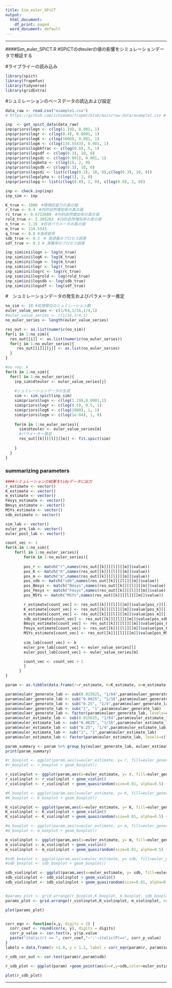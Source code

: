 ```yaml
---
title: Sim_euler_SPiCT
output:
  html_document:
    df_print: paged
  word_document: default
---
```


-----

####Sim_euler_SPiCT.R
#SPiCTのdteulerの値の影響をシミュレーションデータで検証する

#ライブライーの読み込み

```r
library(spict)
library(frapmfun)
library(tidyverse)
library(gridExtra)
```

#シュミレーションのベースデータの読込および設定

```r
data_raw <- read.csv("example1.csv") 
# https://github.com/ichimomo/frapmt/blob/main/raw-data/example1.csv #オリジナルデポジット

inp  <- get_spict_data(data_raw)
inp$priors$logn <- c(log(1.19), 0.001, 1)
inp$priors$logr <- c(log(0.4), 0.0001, 1)
inp$priors$logK <- c(log(1000), 0.001, 1)
inp$priors$logm <- c(log(134.5543), 0.001, 1)
inp$priors$logbkfrac <- c(log(0.8), 5, 1)
inp$priors$logsdf <- c(log(0.3), 10, 0)
inp$priors$logsdc <- c(log(0.001), 0.001, 1)
inp$priors$logbeta <- c(log(1), 2, 0)
inp$priors$logsdb <- c(log(0.3), 10, 0)
inp$priors$logsdi <- list(c(log(0.3), 10, 0),c(log(0.3), 10, 0))
inp$priors$logalpha <- c(log(1), 2, 0)
inp$priors$logq <- list(c(log(0.8), 2, 0), c(log(0.8), 2, 0))

inp <- check.inp(inp)
inp_sim <- inp

K_true <- 1000　#環境収容力の真の値
r_true <- 0.4　#内的自然増加率の真の値
rc_true <- 0.6722689　#内的自然増加率の真の値
rold_true <- 2.105263　#内的自然増加率の真の値
n_true <- 1.19　#形状パラメータの真の値
m_true <- 134.5543
q_true <- 0.8 #漁具能率
sdb_true <- 0.3　# 資源量のプロセス誤差
sdf_true <- 0.3 # 漁獲率のプロセス誤差

inp_sim$ini$logn <- log(n_true)
inp_sim$ini$logK <- log(K_true)
inp_sim$ini$logm <- log(m_true)
inp_sim$ini$logr <- log(r_true)
inp_sim$ini$logrc <- log(rc_true)
inp_sim$ini$logrold <- log(rold_true)
inp_sim$ini$logsdb <- log(sdb_true)
inp_sim$ini$logsdf <- log(sdf_true)

```

#　シュミレーションデータの発生およびパラメーター推定

```r
no_sim <- 10 #処理単位のシュミレーション数
euler_value_series <- c(1/64,1/16,1/4,1)
#euler_value_series <- c(1/16,1/4,1)
no_euler_series <- length(euler_value_series)

res_out <- as.list(numeric(no_sim))
for(i in 1:no_sim){
  res_out[[i]] <- as.list(numeric(no_euler_series))
  for(j in 1:no_euler_series){
     res_out[[i]][[j]] <- as.list(no_euler_series)
  }
}

#no rep: k
for(k in 1:no_sim){
  for(l in 1:no_euler_series){
    inp_sim$dteuler <- euler_value_series[j]
    
    #シュミレーションデータの生成  
    sim <- sim.spict(inp_sim)
    sim$priors$logn <- c(log(1.19),0.0001,1)
    sim$priors$logr <- c(log(0.5), 0.5, 1)
    sim$priors$logK <- c(log(1000), 1, 1)
    sim$priors$logm <- c(log(1e-04), 1, 0)
    
    for(m in 1:no_euler_series){
      sim$dteuler <- euler_value_series[m]
      #パラメーター推定
      res_out[[k]][[l]][[m]] <- fit.spict(sim)
      
    }
  }
}

```

### summarizing parameters

```r

####シミュレーションの結果をtidyデータに出力
r_estimate <- vector()
K_estimate <- vector()
m_estimate <- vector()
Fmsys_estimate <- vector()
Bmsys_estimate <- vector()
MSYs_estimate <- vector()
sdb_estimate <- vector()

sim_lab <- vector()
euler_pre_lab <- vector()
euler_post_lab <- vector()

count_vec <- 1
for(k in 1:no_sim){
	for(l in 1:no_euler_series){
	  	for(m in 1:no_euler_series){
	  	  
        pos_r <- match("r",names(res_out[[k]][[l]][[m]]$value))
        pos_K <- match("K",names(res_out[[k]][[l]][[m]]$value))
        pos_m <- match("m",names(res_out[[k]][[l]][[m]]$value))
        pos_sdb <- match("sdb",names(res_out[[k]][[l]][[m]]$value))
        pos_Bmsys <- match("Bmsys",names(res_out[[k]][[l]][[m]]$value))
        pos_Fmsys <- match("Fmsys",names(res_out[[k]][[l]][[m]]$value))
        pos_MSYs <- match("MSYs",names(res_out[[k]][[l]][[m]]$value))

        r_estimate[count_vec] <- res_out[[k]][[l]][[m]]$value[pos_r][[1]]
        K_estimate[count_vec] <- res_out[[k]][[l]][[m]]$value[pos_K][[1]]
        m_estimate[count_vec] <- res_out[[k]][[l]][[m]]$value[pos_m][[1]]
        sdb_estimate[count_vec] <- res_out[[k]][[l]][[m]]$value[pos_sdb][[1]]
        Bmsys_estimate[count_vec] <- res_out[[k]][[l]][[m]]$value[pos_Bmsys][[1]]
        Fmsys_estimate[count_vec] <- res_out[[k]][[l]][[m]]$value[pos_Fmsys][[1]]
        MSYs_estimate[count_vec] <- res_out[[k]][[l]][[m]]$value[pos_MSYs][[1]]
      
        sim_lab[count_vec] <- k
        euler_pre_lab[count_vec] <- euler_value_series[l]
        euler_post_lab[count_vec] <- euler_value_series[m]

        count_vec <- count_vec + 1
	    }
	  }
}

param <- as.tibble(data.frame(r=r_estimate, K=K_estimate, m=m_estimate, sdb=sdb_estimate, Bmsys=Bmsys_estimate, Fmsys=Fmsys_estimate, MSYs=MSYs_estimate, sim=sim_lab, euler_generate=euler_pre_lab, euler_estimate=euler_post_lab)) %>% mutate(euler_generate_lab=euler_generate, euler_estimate_lab=euler_estimate)

param$eulaer_generate_lab <- sub(0.015625, "1/64",param$eulaer_generate_lab)
param$eulaer_generate_lab <- sub("0.0625", "1/16",param$eulaer_generate_lab)
param$eulaer_generate_lab <- sub("0.25", "1/4",param$eulaer_generate_lab)
param$eulaer_generate_lab <- sub("1", "1",param$eulaer_generate_lab)
param$eulaer_generate_lab <- factor(param$eulaer_generate_lab, levels=c("1/64","1/16","1/4","1"))
param$euler_estimate_lab <- sub(0.015625, "1/64",param$euler_estimate_lab)
param$euler_estimate_lab <- sub("0.0625", "1/16",param$euler_estimate_lab)
param$euler_estimate_lab <- sub("0.25", "1/4",param$euler_estimate_lab)
param$euler_estimate_lab <- sub("1", "1",param$euler_estimate_lab)
param$euler_estimate_lab <- factor(param$euler_estimate_lab, levels=c("1/64","1/16","1/4","1"))

param_summary <- param %>% group_by(eulaer_generate_lab, eulaer_estimate_lab) %>% dplyr::summarise(r_median=format(round(median(r),2),nsmall=2), K_median=format(round(median(K),1),nsmall=1),m_median=format(round(median(m),1),nsmall=1),sdb_median=format(round(median(sdb),3),nsmall=3),Bmsys_median=format(round(median(Bmsys),1),nsmall=1),Fmsys_median=format(round(median(Fmsys),3),nsmall=3),MSYs_median=format(round(median(MSYs),1),nsmall=1),r_CV=format(round(sd(r)/mean(r),3),nsmall=3), K_CV=format(round(sd(K)/mean(K),3),nsmall=3),m_CV=format(round(sd(m)/mean(m),3),nsmall=3),sdb_CV=format(round(sd(sdb)/mean(sdb),3),nsmall=3),Bmsys_CV=format(round(sd(Bmsys)/mean(Bmsys),3),nsmall=3),Fmsys_CV=format(round(sd(Fmsys)/mean(Fmsys),3),nsmall=3),MSYs_CV=format(round(sd(MSYs)/mean(MSYs),3),nsmall=3))
print(param_summary)
```

```r
#r_boxplot <- ggplot(param,aes(x=euler_estimate, y= r, fill=euler_generate)) + ylim(0,2) + labs(x= "Time step") + facet_wrap(.~euler_generate)
#r_boxplot <- r_boxplot + geom_boxplot()

r_violinplot <- ggplot(param,aes(x=euler_estimate, y= r, fill=euler_generate)) + labs(x = "Time step") + facet_wrap(.~euler_generate)
r_violinplot <- r_violinplot + geom_violin() 
r_violinplot <- r_violinplot + geom_quasirandom(size=0.01, alpha=0.5) + geom_hline(yintercept = r_true, linetype="dashed", col="red")

#K_boxplot <- ggplot(param,aes(x=euler_estimate, y= K, fill=euler_generate)) + labs(x= "Time step") + facet_wrap(.~euler_generate)
#K_boxplot <- K_boxplot + geom_boxplot()

K_violinplot <- ggplot(param,aes(x=euler_estimate, y= K, fill=euler_generate)) + labs(x = "Time step") + facet_wrap(.~euler_generate)
K_violinplot <- K_violinplot + geom_violin() 
K_violinplot <- K_violinplot + geom_quasirandom(size=0.01, alpha=0.5) + geom_hline(yintercept = K_true, linetype="dashed", col="red")

#m_boxplot <- ggplot(param,aes(x=euler_estimate, y= m, fill=euler_generate)) + labs(x= "Time step") + facet_wrap(.~euler_generate)
#m_boxplot <- m_boxplot + geom_boxplot()

m_violinplot <- ggplot(param,aes(x=euler_estimate, y= m, fill=euler_generate)) + labs(x= "Time step") + facet_wrap(.~euler_generate)
m_violinplot <- m_violinplot + geom_violin() 
m_violinplot <- m_violinplot + geom_quasirandom(size=0.01, alpha=0.5) + geom_hline(yintercept = m_true, linetype="dashed", col="red")

#sdb_boxplot <- ggplot(param,aes(x=euler_estimate, y= sdb, fill=euler_generate))
#sdb_boxplot <- sdb_boxplot + geom_boxplot()

sdb_violinplot <- ggplot(param,aes(x=euler_estimate, y= sdb, fill=euler_generate)) + labs(x= "Time step") + facet_wrap(.~euler_generate)
sdb_violinplot <- sdb_violinplot + geom_violin() 
sdb_violinplot <- sdb_violinplot + geom_quasirandom(size=0.01, alpha=0.5) + geom_hline(yintercept = sdb_true, linetype="dashed", col="red")


#params_plot <- grid.arrange(r_boxplot,K_boxplot, m_boxplot, sdb_boxplot, ncol=2)
params_plot <- grid.arrange(r_violinplot,K_violinplot, m_violinplot, ncol=1)

plot(params_plot)


corr_eqn <- function(x,y, digits = 2) {
  corr_coef <- round(cor(x, y), digits = digits)
  corr_p_value <- cor.test(x, y)$p.value
  paste("italic(r) == ", corr_coef,"~';'~italic(P)==", corr_p_value)
}
labels = data.frame(x =1.0, y = 1.2, label = corr_eqn(param$r, param$sdb))

r_sdb_cor_out <- cor.test(param$r,param$sdb)

r_sdb_plot <- ggplot(param) +geom_point(aes(x=r,y=sdb,color=euler_estimate,shape=euler_generate)) + labs(y="sigma_B") + geom_text(data = labels, aes(x = x, y = y,label = label), parse = TRUE) + xlim(0,2) + ylim(0,1.2)

plot(r_sdb_plot)
```




-----
